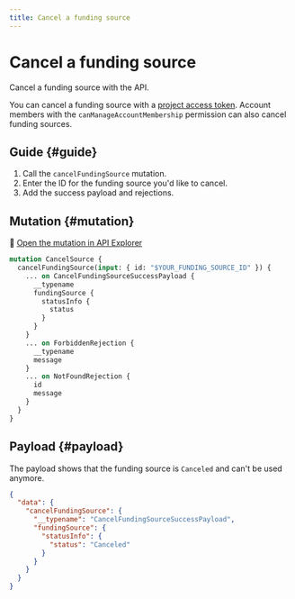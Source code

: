 ```yaml
---
title: Cancel a funding source
---
```


# Cancel a funding source

Cancel a funding source with the API.

You can cancel a funding source with a [project access token](../../authentication/index.mdx#tokens-project).
Account members with the `canManageAccountMembership` permission can also cancel funding sources.

## Guide {#guide}

1. Call the `cancelFundingSource` mutation.
1. Enter the ID for the funding source you'd like to cancel.
1. Add the success payload and rejections.

## Mutation {#mutation}

🔎 [Open the mutation in API Explorer](https://explorer.swan.io?query=bXV0YXRpb24gQ2FuY2VsU291cmNlIHsKICBjYW5jZWxGdW5kaW5nU291cmNlKGlucHV0OiB7IGlkOiAiJFlPVVJfRlVORElOR19TT1VSQ0VfSUQiIH0pIHsKICAgIC4uLiBvbiBDYW5jZWxGdW5kaW5nU291cmNlU3VjY2Vzc1BheWxvYWQgewogICAgICBfX3R5cGVuYW1lCiAgICAgIGZ1bmRpbmdTb3VyY2UgewogICAgICAgIHN0YXR1c0luZm8gewogICAgICAgICAgc3RhdHVzCiAgICAgICAgfQogICAgICB9CiAgICB9CiAgICAuLi4gb24gRm9yYmlkZGVuUmVqZWN0aW9uIHsKICAgICAgX190eXBlbmFtZQogICAgICBtZXNzYWdlCiAgICB9CiAgICAuLi4gb24gTm90Rm91bmRSZWplY3Rpb24gewogICAgICBpZAogICAgICBtZXNzYWdlCiAgICB9CiAgfQp9Cg%3D%3D&tab=api)

```graphql {2} showLineNumbers
mutation CancelSource {
  cancelFundingSource(input: { id: "$YOUR_FUNDING_SOURCE_ID" }) {
    ... on CancelFundingSourceSuccessPayload {
      __typename
      fundingSource {
        statusInfo {
          status
        }
      }
    }
    ... on ForbiddenRejection {
      __typename
      message
    }
    ... on NotFoundRejection {
      id
      message
    }
  }
}

```

## Payload {#payload}

The payload shows that the funding source is `Canceled` and can't be used anymore.

```json {7} showLineNumbers
{
  "data": {
    "cancelFundingSource": {
      "__typename": "CancelFundingSourceSuccessPayload",
      "fundingSource": {
        "statusInfo": {
          "status": "Canceled"
        }
      }
    }
  }
}
```